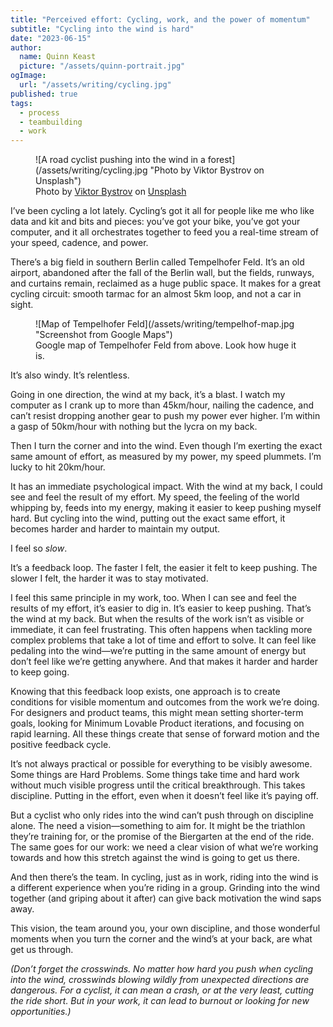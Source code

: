 ```yaml
---
title: "Perceived effort: Cycling, work, and the power of momentum"
subtitle: "Cycling into the wind is hard"
date: "2023-06-15"
author:
  name: Quinn Keast
  picture: "/assets/quinn-portrait.jpg"
ogImage:
  url: "/assets/writing/cycling.jpg"
published: true
tags:
  - process
  - teambuilding
  - work
---
```


<figure>
![A road cyclist pushing into the wind in a forest](/assets/writing/cycling.jpg "Photo by Viktor Bystrov on Unsplash")
<figcaption>Photo by <a href="https://unsplash.com/@xokvictor?utm_source=unsplash&utm_medium=referral&utm_content=creditCopyText">Viktor Bystrov</a> on <a href="https://unsplash.com/s/photos/tempelhof-cycling?utm_source=unsplash&utm_medium=referral&utm_content=creditCopyText">Unsplash</a></figcaption>
</figure>

I’ve been cycling a lot lately. Cycling’s got it all for people like me who like data and kit and bits and pieces: you’ve got your bike, you’ve got your computer, and it all orchestrates together to feed you a real-time stream of your speed, cadence, and power.

There’s a big field in southern Berlin called Tempelhofer Feld. It’s an old airport, abandoned after the fall of the Berlin wall, but the fields, runways, and curtains remain, reclaimed as a huge public space. It makes for a great cycling circuit: smooth tarmac for an almost 5km loop, and not a car in sight.

<figure>
![Map of Tempelhofer Feld](/assets/writing/tempelhof-map.jpg "Screenshot from Google Maps")
<figcaption>Google map of Tempelhofer Feld from above. Look how huge it is.</figcaption>
</figure>

It’s also windy. It’s relentless.

Going in one direction, the wind at my back, it’s a blast. I watch my computer as I crank up to more than 45km/hour, nailing the cadence, and can’t resist dropping another gear to push my power ever higher. I’m within a gasp of 50km/hour with nothing but the lycra on my back.

Then I turn the corner and into the wind. Even though I’m exerting the exact same amount of effort, as measured by my power, my speed plummets. I’m lucky to hit 20km/hour.

It has an immediate psychological impact. With the wind at my back, I could see and feel the result of my effort. My speed, the feeling of the world whipping by, feeds into my energy, making it easier to keep pushing myself hard. But cycling into the wind, putting out the exact same effort, it becomes harder and harder to maintain my output. 

I feel so _slow_.

It’s a feedback loop. The faster I felt, the easier it felt to keep pushing. The slower I felt, the harder it was to stay motivated.

I feel this same principle in my work, too. When I can see and feel the results of my effort, it’s easier to dig in. It’s easier to keep pushing. That’s the wind at my back.
But when the results of the work isn’t as visible or immediate, it can feel frustrating. This often happens when tackling more complex problems that take a lot of time and effort to solve. It can feel like pedaling into the wind—we’re putting in the same amount of energy but don’t feel like we’re getting anywhere. And that makes it harder and harder to keep going.

Knowing that this feedback loop exists, one approach is to create conditions for visible momentum and outcomes from the work we’re doing. For designers and product teams, this might mean setting shorter-term goals, looking for Minimum Lovable Product iterations, and focusing on rapid learning. All these things create that sense of forward motion and the positive feedback cycle.

It’s not always practical or possible for everything to be visibly awesome. Some things are Hard Problems. Some things take time and hard work without much visible progress until the critical breakthrough. This takes discipline. Putting in the effort, even when it doesn’t feel like it’s paying off.

But a cyclist who only rides into the wind can’t push through on discipline alone. The need a vision—something to aim for. It might be the triathlon they’re training for, or the promise of the Biergarten at the end of the ride. The same goes for our work: we need a clear vision of what we’re working towards and how this stretch against the wind is going to get us there.

And then there’s the team. In cycling, just as in work, riding into the wind is a different experience when you’re riding in a group. Grinding into the wind together (and griping about it after) can give back motivation the wind saps away.   

This vision, the team around you, your own discipline, and those wonderful moments when you turn the corner and the wind’s at your back, are what get us through.

_(Don’t forget the crosswinds. No matter how hard you push when cycling into the wind, crosswinds blowing wildly from unexpected directions are dangerous. For a cyclist, it can mean a crash, or at the very least, cutting the ride short. But in your work, it can lead to burnout or looking for new opportunities.)_